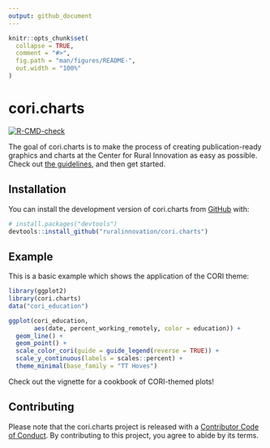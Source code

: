 ```yaml
---
output: github_document
---
```


<!-- README.md is generated from README.Rmd. Please edit that file -->

```r
knitr::opts_chunk$set(
  collapse = TRUE,
  comment = "#>",
  fig.path = "man/figures/README-",
  out.width = "100%"
)
```

# cori.charts

<!-- badges: start -->
[![R-CMD-check](https://github.com/ruralinnovation/cori.charts/actions/workflows/R-CMD-check.yaml/badge.svg)](https://github.com/ruralinnovation/cori.charts/actions/workflows/R-CMD-check.yaml)
<!-- badges: end -->

The goal of cori.charts is to make the process of creating publication-ready graphics and charts at the Center for Rural Innovation as easy as possible. Check out [the guidelines](https://www.figma.com/file/gaAFFK9UHvs4baFXDlOKKR/CORI-Design-Guideline), and then get started.

## Installation

You can install the development version of cori.charts from [GitHub](https://github.com/) with:

``` r
# install.packages("devtools")
devtools::install_github("ruralinnovation/cori.charts")
```

## Example

This is a basic example which shows the application of the CORI theme:

```r
library(ggplot2)
library(cori.charts)
data("cori_education")

ggplot(cori_education, 
       aes(date, percent_working_remotely, color = education)) +
  geom_line() +
  geom_point() +
  scale_color_cori(guide = guide_legend(reverse = TRUE)) +
  scale_y_continuous(labels = scales::percent) +
  theme_minimal(base_family = "TT Hoves")
```

Check out the vignette for a cookbook of CORI-themed plots!

## Contributing
  
Please note that the cori.charts project is released with a [Contributor Code of Conduct](https://contributor-covenant.org/version/2/1/CODE_OF_CONDUCT.html). By contributing to this project, you agree to abide by its terms.
